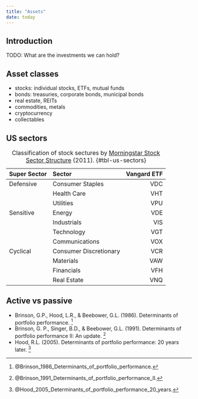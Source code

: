 ```yaml
---
title: "Assets"
date: today
---
```


Introduction
--------------------------------------------

TODO: What are the investments we can hold?


Asset classes
--------------------------------------------

-   stocks: individual stocks, ETFs, mutual funds
-   bonds: treasuries, corporate bonds, municipal bonds
-   real estate, REITs
-   commodities, metals
-   cryptocurrency
-   collectables


US sectors
--------------------------------------------

Table: Classification of stock sectures by [Morningstar Stock Sector Structure](https://www.morningstar.com/content/dam/marketing/apac/au/pdfs/Legal/StockSectorStructure_Factsheet.pdf) (2011). {#tbl-us-sectors}

| Super Sector    | Sector                  |  Vangard ETF |
|:----------------|:------------------------|-------------:|
| Defensive       | Consumer Staples        |          VDC |
|                 | Health Care             |          VHT |
|                 | Utilities               |          VPU |
| Sensitive       | Energy                  |          VDE |
|                 | Industrials             |          VIS |
|                 | Technology              |          VGT |
|                 | Communications          |          VOX |
| Cyclical        | Consumer Discretionary  |          VCR |
|                 | Materials               |          VAW |
|                 | Financials              |          VFH |
|                 | Real Estate             |          VNQ |


Active vs passive
--------------------------------------------

-   Brinson, G.P., Hood, L.R., & Beebower, G.L. (1986). Determinants of portfolio performance. [^Brinson1986]
-   Brinson, G. P., Singer, B.D., & Beebower, G.L. (1991). Determinants of portfolio performance II: An update. [^Brinson1991]
-   Hood, R.L. (2005). Determinants of portfolio performance: 20 years later. [^Hood2005]

[^Brinson1986]: @Brinson_1986_Determinants_of_portfolio_performance\.
[^Brinson1991]: @Brinson_1991_Determinants_of_portfolio_performance_II\.
[^Hood2005]: @Hood_2005_Determinants_of_portfolio_performance_20_years\.


